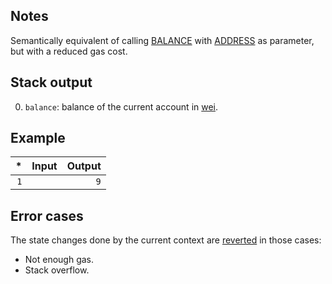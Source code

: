 ## Notes

Semantically equivalent of calling [BALANCE](/#31) with [ADDRESS](/#30) as parameter, but with a reduced gas cost.

## Stack output

0. `balance`: balance of the current account in [wei](https://www.investopedia.com/terms/w/wei.asp).

## Example

| * | Input | Output |
|--:|------:|-------:|
| `1` | | `9` |

## Error cases

The state changes done by the current context are [reverted](#FD) in those cases:
- Not enough gas.
- Stack overflow.
